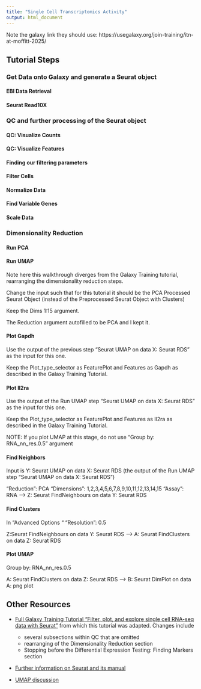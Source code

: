 ```yaml
---
title: "Single Cell Transcriptomics Activity"
output: html_document
---
```


Note the galaxy link they should use: https://usegalaxy.org/join-training/itn-at-moffitt-2025/

## Tutorial Steps

### Get Data onto Galaxy and generate a Seurat object

#### EBI Data Retrieval

#### Seurat Read10X

### QC and further processing of the Seurat object

#### QC: Visualize Counts

#### QC: Visualize Features

#### Finding our filtering parameters

#### Filter Cells

#### Normalize Data

#### Find Variable Genes

#### Scale Data

### Dimensionality Reduction

#### Run PCA

#### Run UMAP

Note here this walkthrough diverges from the Galaxy Training tutorial, rearranging the dimensionality reduction steps.

Change the input such that for this tutorial it should be the PCA Processed Seurat Object (instead of the Preprocessed Seurat Object with Clusters)

Keep the Dims 1:15 argument.

The Reduction argument autofilled to be PCA and I kept it.


#### Plot Gapdh

Use the output of the previous step "Seurat UMAP on data X: Seurat RDS" as the input for this one.

Keep the Plot_type_selector as FeaturePlot and Features as Gapdh as described in the Galaxy Training Tutorial.

#### Plot Il2ra

Use the output of the Run UMAP step "Seurat UMAP on data X: Seurat RDS" as the input for this one.

Keep the Plot_type_selector as FeaturePlot and Features as Il2ra as described in the Galaxy Training Tutorial.

NOTE: If you plot UMAP at this stage, do not use "Group by: RNA_nn_res.0.5" argument

#### Find Neighbors

Input is Y: Seurat UMAP on data X: Seurat RDS (the output of the Run UMAP step "Seurat UMAP on data X: Seurat RDS")

“Reduction”: PCA
“Dimensions”: 1,2,3,4,5,6,7,8,9,10,11,12,13,14,15
“Assay”: RNA
--> Z: Seurat FindNeighbours on data Y: Seurat RDS

#### Find Clusters

In “Advanced Options “
“Resolution”: 0.5

Z:Seurat FindNeighbours on data Y: Seurat RDS
--> A: Seurat FindClusters on data Z: Seurat RDS

#### Plot UMAP

Group by: RNA_nn_res.0.5

A: Seurat FindClusters on data Z: Seurat RDS
--> B: Seurat DimPlot on data A: png plot

## Other Resources

- [Full Galaxy Training Tutorial "Filter, plot, and explore single cell RNA-seq data with Seurat"](https://training.galaxyproject.org/training-material/topics/single-cell/tutorials/scrna-case_FilterPlotandExplore_SeuratTools/tutorial.html) from which this tutorial was adapted. Changes include
  - several subsections within QC that are omitted
  - rearranging of the Dimensionality Reduction section
  - Stopping before the Differential Expression Testing: Finding Markers section

- [Further information on Seurat and its manual](https://satijalab.org/seurat/)

- [UMAP discussion](https://alleninstitute.org/resource/what-is-a-umap/)
